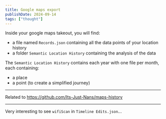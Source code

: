 ```yaml
---
title: Google maps export
publishDate: 2024-09-14
tags: ["thought"]
---
```


Inside your google maps takeout, you will find:

- a file named `Records.json` containing all the data points of your location history
- a folder `Semantic Location History` containing the analysis of the data

The `Semantic Location History` contains each year with one file per month, each containing:

- a place
- a point (to create a simplified journey)

---

Related to https://github.com/Its-Just-Nans/maps-history

---

Very interesting to see `wifiScan` in `Timeline Edits.json`...
